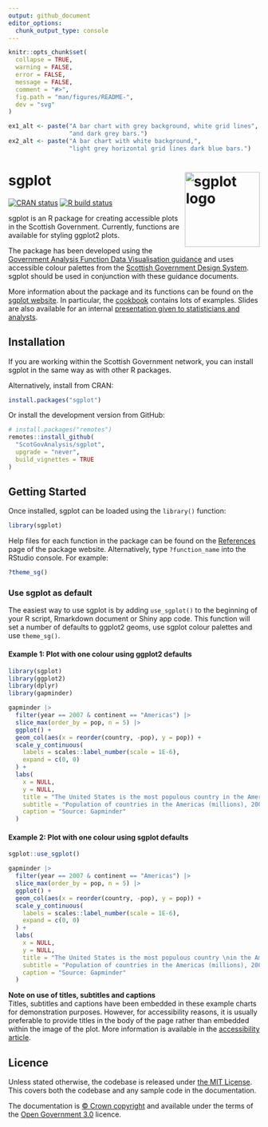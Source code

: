 ```yaml
---
output: github_document
editor_options: 
  chunk_output_type: console
---
```


<!-- README.md is generated from README.Rmd. Please edit that file -->

```r
knitr::opts_chunk$set(
  collapse = TRUE,
  warning = FALSE,
  error = FALSE,
  message = FALSE,
  comment = "#>",
  fig.path = "man/figures/README-",
  dev = "svg"
)

ex1_alt <- paste("A bar chart with grey background, white grid lines",
                 "and dark grey bars.")
ex2_alt <- paste("A bar chart with white background,",
                 "light grey horizontal grid lines dark blue bars.")

```

# sgplot <img src="man/figures/logo.svg" alt="sgplot logo" align="right" height="150"/>

<!-- badges: start -->
[![CRAN status](https://www.r-pkg.org/badges/version/sgplot)](https://CRAN.R-project.org/package=sgplot) 
[![R build status](https://github.com/ScotGovAnalysis/sgplot/workflows/R-CMD-check/badge.svg)](https://github.com/ScotGovAnalysis/sgplot/actions/workflows/R-CMD-check.yaml)
<!-- badges: end -->

sgplot is an R package for creating accessible plots in the Scottish Government. Currently, functions are available for styling ggplot2 plots.

The package has been developed using the [Government Analysis Function Data Visualisation guidance](https://analysisfunction.civilservice.gov.uk/policy-store/data-visualisation-charts/) and uses accessible colour palettes from the [Scottish Government Design System](https://designsystem.gov.scot/guidance/charts/data-visualisation-colour-palettes).
sgplot should be used in conjunction with these guidance documents.

More information about the package and its functions can be found on the [sgplot website](https://ScotGovAnalysis.github.io/sgplot/). 
In particular, the [cookbook](https://ScotGovAnalysis.github.io/sgplot/articles/cookbook.html) contains lots of examples. 
Slides are also available for an internal [presentation given to statisticians and analysts](https://alice-hannah.github.io/presentations-and-blogs/2023-06-19_sgplot/slides.html).


## Installation

If you are working within the Scottish Government network, you can install sgplot in the same way as with other R packages.

Alternatively, install from CRAN:

``` r
install.packages("sgplot")
```

Or install the development version from GitHub:

``` r
# install.packages("remotes")
remotes::install_github(
  "ScotGovAnalysis/sgplot",
  upgrade = "never",
  build_vignettes = TRUE
)
```


## Getting Started

Once installed, sgplot can be loaded using the `library()` function:

``` r
library(sgplot)
```

Help files for each function in the package can be found on the [References](https://ScotGovAnalysis.github.io/sgplot/reference/) page of the package website. Alternatively, type `?function_name` into the RStudio console. For example:

``` r
?theme_sg()
```


### Use sgplot as default

The easiest way to use sgplot is by adding `use_sgplot()` to the beginning of your R script, Rmarkdown document or Shiny app code. This function will set a number of defaults to ggplot2 geoms, use sgplot colour palettes and use `theme_sg()`. 

#### Example 1: Plot with one colour using ggplot2 defaults

```r
library(sgplot)
library(ggplot2)
library(dplyr)
library(gapminder)

gapminder |> 
  filter(year == 2007 & continent == "Americas") |>
  slice_max(order_by = pop, n = 5) |>
  ggplot() +
  geom_col(aes(x = reorder(country, -pop), y = pop)) +
  scale_y_continuous(
    labels = scales::label_number(scale = 1E-6),
    expand = c(0, 0)
  ) +
  labs(
    x = NULL,
    y = NULL,
    title = "The United States is the most populous country in the Americas",
    subtitle = "Population of countries in the Americas (millions), 2007",
    caption = "Source: Gapminder"
  )
```

#### Example 2: Plot with one colour using sgplot defaults

```r
sgplot::use_sgplot()

gapminder |> 
  filter(year == 2007 & continent == "Americas") |>
  slice_max(order_by = pop, n = 5) |>
  ggplot() +
  geom_col(aes(x = reorder(country, -pop), y = pop)) +
  scale_y_continuous(
    labels = scales::label_number(scale = 1E-6),
    expand = c(0, 0)
  ) +
  labs(
    x = NULL,
    y = NULL,
    title = "The United States is the most populous country \nin the Americas",
    subtitle = "Population of countries in the Americas (millions), 2007",
    caption = "Source: Gapminder"
  )
```

**Note on use of titles, subtitles and captions** <br>
Titles, subtitles and captions have been embedded in these example charts for demonstration purposes. However, for accessibility reasons, it is usually preferable to provide titles in the body of the page rather than embedded within the image of the plot. More information is available in the [accessibility article](https://ScotGovAnalysis.github.io/sgplot/articles/accessibility.html#other-accessibility-considerations).

## Licence

Unless stated otherwise, the codebase is released under [the MIT License](LICENSE). This covers both the codebase and any sample code in the documentation.

The documentation is [© Crown copyright](https://www.nationalarchives.gov.uk/information-management/re-using-public-sector-information/uk-government-licensing-framework/crown-copyright/) and available under the terms
of the [Open Government 3.0](https://www.nationalarchives.gov.uk/doc/open-government-licence/version/3/) licence.
